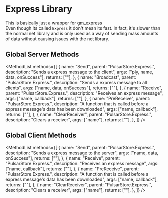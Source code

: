 
# Express Library
This is basically just a wrapper for [gm_express](https://github.com/CFC-Servers/gm_express)<br/>
Even though its called `Express` it don't mean its fast. In fact, it's slower than the normal net library and is only used as a way of sending mass amounts of data without causing issues with the net library.

## Global Server Methods
<MethodList methods={[
	{
		name: "Send",
		parent: "PulsarStore.Express.",
		description: "Sends a express message to the client",
		args: ["ply, name, data, onSuccess"],
		returns: [""],
	},
	{
		name: "Broadcast",
		parent: "PulsarStore.Express.",
		description: "Sends a express message to all clients",
		args: ["name, data, onSuccess"],
		returns: [""],
	},
	{
		name: "Receive",
		parent: "PulsarStore.Express.",
		description: "Receives an express message",
		args: ["name, callback"],
		returns: [""],
	},
	{
		name: "PreReceive",
		parent: "PulsarStore.Express.",
		description: "A function that is called before a express message's data has been downloaded",
		args: ["name, callback"],
		returns: [""],
	},
	{
		name: "ClearReceiver",
		parent: "PulsarStore.Express.",
		description: "Clears a receiver",
		args: ["name"],
		returns: [""],
	},
]} />

## Global Client Methods
<MethodList methods={[
	{
		name: "Send",
		parent: "PulsarStore.Express.",
		description: "Sends a express message to the server",
		args: ["name, data, onSuccess"],
		returns: [""],
	},
	{
		name: "Receive",
		parent: "PulsarStore.Express.",
		description: "Receives an express message",
		args: ["name, callback"],
		returns: [""],
	},
	{
		name: "PreReceive",
		parent: "PulsarStore.Express.",
		description: "A function that is called before a express message's data has been downloaded",
		args: ["name, callback"],
		returns: [""],
	},
	{
		name: "ClearReceiver",
		parent: "PulsarStore.Express.",
		description: "Clears a receiver",
		args: ["name"],
		returns: [""],
	},
]} />